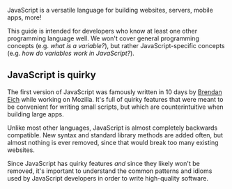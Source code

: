 
JavaScript is a versatile language for building websites, servers, mobile apps, more!

This guide is intended for developers who know at least one other programming language well. We won't cover general programming concepts (e.g. _what is a variable?_), but rather JavaScript-specific concepts (e.g. _how do variables work in JavaScript?_).

## JavaScript is quirky

The first version of JavaScript was famously written in 10 days by [Brendan Eich](https://en.wikipedia.org/wiki/Brendan_Eich) while working on Mozilla. It's full of quirky features that were meant to be convenient for writing small scripts, but which are counterintuitive when building large apps. 

Unlike most other languages, JavaScript is almost completely backwards compatible. New syntax and standard library methods are added often, but almost nothing is ever removed, since that would break too many existing websites.

Since JavaScript has quirky features _and_ since they likely won't be removed, it's important to understand the common patterns and idioms used by JavaScript developers in order to write high-quality software.

<div style={{width: '100%'}} />